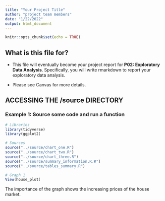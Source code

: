 ```yaml
---
title: "Your Project Title"
author: "project team members"
date: "1/22/2022"
output: html_document
---
```


```r
knitr::opts_chunk$set(echo = TRUE)
```

## What is this file for?

* This file will eventually become your project report for **P02: Exploratory Data Analysis**. Specifically, you will write rmarkdown to report your exploratory data analysis.

* Please see Canvas for more details.

## ACCESSING THE /source DIRECTORY
### Example 1: Source some code and run a function
```r
# Libraries
library(tidyverse)
library(ggplot2)
```


```r
# Sources
source("../source/chart_one.R")
source("../source/chart_two.R")
source("../source/chart_three.R")
source("../source/summary_information.R.R")
source("../source/tables_summary.R")
```


```r
# Graph 1
View(house_plot)
```


The importance of the graph shows the increasing prices of the house market. 

